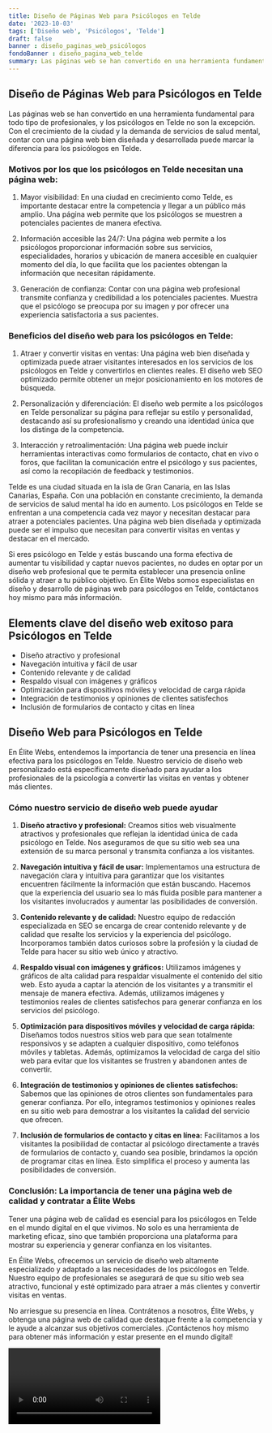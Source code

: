 ```yaml
---
title: Diseño de Páginas Web para Psicólogos en Telde
date: '2023-10-03'
tags: ['Diseño web', 'Psicólogos', 'Telde']
draft: false
banner : diseño_paginas_web_psicólogos
fondoBanner : diseño_pagina_web_telde
summary: Las páginas web se han convertido en una herramienta fundamental para todo tipo de profesionales, y los psicólogos en Telde no son la excepción. Con el crecimiento de la ciudad y la demanda de servicios de salud mental, contar con una página web bien diseñada y desarrollada puede marcar la diferencia para los psicólogos en Telde.
---
```


## Diseño de Páginas Web para Psicólogos en Telde

Las páginas web se han convertido en una herramienta fundamental para todo tipo de profesionales, y los psicólogos en Telde no son la excepción. Con el crecimiento de la ciudad y la demanda de servicios de salud mental, contar con una página web bien diseñada y desarrollada puede marcar la diferencia para los psicólogos en Telde.

### Motivos por los que los psicólogos en Telde necesitan una página web:

1. Mayor visibilidad: En una ciudad en crecimiento como Telde, es importante destacar entre la competencia y llegar a un público más amplio. Una página web permite que los psicólogos se muestren a potenciales pacientes de manera efectiva.

2. Información accesible las 24/7: Una página web permite a los psicólogos proporcionar información sobre sus servicios, especialidades, horarios y ubicación de manera accesible en cualquier momento del día, lo que facilita que los pacientes obtengan la información que necesitan rápidamente.

3. Generación de confianza: Contar con una página web profesional transmite confianza y credibilidad a los potenciales pacientes. Muestra que el psicólogo se preocupa por su imagen y por ofrecer una experiencia satisfactoria a sus pacientes.

### Beneficios del diseño web para los psicólogos en Telde:

1. Atraer y convertir visitas en ventas: Una página web bien diseñada y optimizada puede atraer visitantes interesados en los servicios de los psicólogos en Telde y convertirlos en clientes reales. El diseño web SEO optimizado permite obtener un mejor posicionamiento en los motores de búsqueda.

2. Personalización y diferenciación: El diseño web permite a los psicólogos en Telde personalizar su página para reflejar su estilo y personalidad, destacando así su profesionalismo y creando una identidad única que los distinga de la competencia.

3. Interacción y retroalimentación: Una página web puede incluir herramientas interactivas como formularios de contacto, chat en vivo o foros, que facilitan la comunicación entre el psicólogo y sus pacientes, así como la recopilación de feedback y testimonios.

Telde es una ciudad situada en la isla de Gran Canaria, en las Islas Canarias, España. Con una población en constante crecimiento, la demanda de servicios de salud mental ha ido en aumento. Los psicólogos en Telde se enfrentan a una competencia cada vez mayor y necesitan destacar para atraer a potenciales pacientes. Una página web bien diseñada y optimizada puede ser el impulso que necesitan para convertir visitas en ventas y destacar en el mercado.

Si eres psicólogo en Telde y estás buscando una forma efectiva de aumentar tu visibilidad y captar nuevos pacientes, no dudes en optar por un diseño web profesional que te permita establecer una presencia online sólida y atraer a tu público objetivo. En Élite Webs somos especialistas en diseño y desarrollo de páginas web para psicólogos en Telde, contáctanos hoy mismo para más información.

<GifSeo />

<Cta />

## Elements clave del diseño web exitoso para Psicólogos en Telde
- Diseño atractivo y profesional
- Navegación intuitiva y fácil de usar
- Contenido relevante y de calidad
- Respaldo visual con imágenes y gráficos
- Optimización para dispositivos móviles y velocidad de carga rápida
- Integración de testimonios y opiniones de clientes satisfechos
- Inclusión de formularios de contacto y citas en línea

## Diseño Web para Psicólogos en Telde

En Élite Webs, entendemos la importancia de tener una presencia en línea efectiva para los psicólogos en Telde. Nuestro servicio de diseño web personalizado está específicamente diseñado para ayudar a los profesionales de la psicología a convertir las visitas en ventas y obtener más clientes.

### Cómo nuestro servicio de diseño web puede ayudar

1. **Diseño atractivo y profesional:** Creamos sitios web visualmente atractivos y profesionales que reflejan la identidad única de cada psicólogo en Telde. Nos aseguramos de que su sitio web sea una extensión de su marca personal y transmita confianza a los visitantes.

2. **Navegación intuitiva y fácil de usar:** Implementamos una estructura de navegación clara y intuitiva para garantizar que los visitantes encuentren fácilmente la información que están buscando. Hacemos que la experiencia del usuario sea lo más fluida posible para mantener a los visitantes involucrados y aumentar las posibilidades de conversión.

3. **Contenido relevante y de calidad:** Nuestro equipo de redacción especializada en SEO se encarga de crear contenido relevante y de calidad que resalte los servicios y la experiencia del psicólogo.  Incorporamos también datos curiosos sobre la profesión y la ciudad de Telde para hacer su sitio web único y atractivo.

4. **Respaldo visual con imágenes y gráficos:** Utilizamos imágenes y gráficos de alta calidad para respaldar visualmente el contenido del sitio web. Esto ayuda a captar la atención de los visitantes y a transmitir el mensaje de manera efectiva. Además, utilizamos imágenes y testimonios reales de clientes satisfechos para generar confianza en los servicios del psicólogo.

5. **Optimización para dispositivos móviles y velocidad de carga rápida:** Diseñamos todos nuestros sitios web para que sean totalmente responsivos y se adapten a cualquier dispositivo, como teléfonos móviles y tabletas. Además, optimizamos la velocidad de carga del sitio web para evitar que los visitantes se frustren y abandonen antes de convertir.

6. **Integración de testimonios y opiniones de clientes satisfechos:** Sabemos que las opiniones de otros clientes son fundamentales para generar confianza. Por ello, integramos testimonios y opiniones reales en su sitio web para demostrar a los visitantes la calidad del servicio que ofrecen.

7. **Inclusión de formularios de contacto y citas en línea:** Facilitamos a los visitantes la posibilidad de contactar al psicólogo directamente a través de formularios de contacto y, cuando sea posible, brindamos la opción de programar citas en línea. Esto simplifica el proceso y aumenta las posibilidades de conversión.

### Conclusión: La importancia de tener una página web de calidad y contratar a Élite Webs
Tener una página web de calidad es esencial para los psicólogos en Telde en el mundo digital en el que vivimos. No solo es una herramienta de marketing eficaz, sino que también proporciona una plataforma para mostrar su experiencia y generar confianza en los visitantes.

En Élite Webs, ofrecemos un servicio de diseño web altamente especializado y adaptado a las necesidades de los psicólogos en Telde. Nuestro equipo de profesionales se asegurará de que su sitio web sea atractivo, funcional y esté optimizado para atraer a más clientes y convertir visitas en ventas.

No arriesgue su presencia en línea. Contrátenos a nosotros, Élite Webs, y obtenga una página web de calidad que destaque frente a la competencia y le ayude a alcanzar sus objetivos comerciales. ¡Contáctenos hoy mismo para obtener más información y estar presente en el mundo digital!

<Video />

<CtaBot job='Psicólogos' city='Telde'/>

<Gmaps query='Telde+españa+maps' />